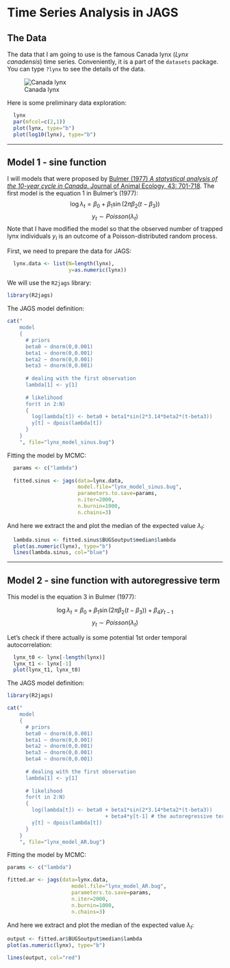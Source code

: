Time Series Analysis in JAGS
============================

The Data 
--------
The data that I am going to use is the famous Canada lynx (*Lynx canadensis*) time series. Conveniently, it is a part of the ```datasets``` package. You can type
```?lynx``` to see the details of the data.

![Canada lynx](figure/lynx.png)

Here is some preliminary data exploration:
```r
  lynx
  par(mfcol=c(2,1))
  plot(lynx, type="b")
  plot(log10(lynx), type="b")
```

********************************************************************************

Model 1 - sine function
-----------------------

I will models that were proposed by [Bulmer (1977) *A statystical analysis of the 10-year cycle in Canada*. Journal of Animal Ecology, 43: 701-718](http://www.jstor.org/stable/3532). The first model is the equation 1 in  Bulmer's (1977):
$$ \log \lambda_t = \beta_0 + \beta_1 \sin( 2 \pi \beta_2 (t - \beta_3) ) $$
$$ y_t \sim Poisson(\lambda_t) $$ 
Note that I have modified the model so that the observed number of trapped lynx individuals $y_i$ is an outcome of a Poisson-distributed random process.

First, we need to prepare the data for JAGS:
```r
  lynx.data <- list(N=length(lynx), 
                    y=as.numeric(lynx))
```

We will use the ```R2jags``` library:
```r
library(R2jags)
```

The JAGS model definition:
```r
cat("
    model
    {
      # priors
      beta0 ~ dnorm(0,0.001)
      beta1 ~ dnorm(0,0.001)
      beta2 ~ dnorm(0,0.001)
      beta3 ~ dnorm(0,0.001)
   
      # dealing with the first observation
      lambda[1] <- y[1] 
         
      # likelihood
      for(t in 2:N)
      {
        log(lambda[t]) <- beta0 + beta1*sin(2*3.14*beta2*(t-beta3)) 
        y[t] ~ dpois(lambda[t])
      }
    }
    ", file="lynx_model_sinus.bug")
```

Fitting the model by MCMC:
```r
  params <- c("lambda")
  
  fitted.sinus <- jags(data=lynx.data, 
                       model.file="lynx_model_sinus.bug", 
                       parameters.to.save=params, 
                       n.iter=2000, 
                       n.burnin=1000, 
                       n.chains=3)
```

And here we extract the and plot the median of the expected value $\lambda_t$:
```r
  lambda.sinus <- fitted.sinus$BUGSoutput$median$lambda
  plot(as.numeric(lynx), type="b")
  lines(lambda.sinus, col="blue")
```
********************************************************************************

Model 2 - sine function with autoregressive term
-------------------------------------------------

This model is the equation 3 in  Bulmer (1977):

$$ \log \lambda_t = \beta_0 + \beta_1 \sin( 2 \pi \beta_2 (t - \beta_3) ) 
             + \beta_4 y_{t-1} $$
$$ y_t \sim Poisson(\lambda_t) $$

Let's check if there actually is some potential 1st order temporal autocorrelation:
```r
  lynx_t0 <- lynx[-length(lynx)]
  lynx_t1 <- lynx[-1]
  plot(lynx_t1, lynx_t0)
```

The JAGS model definition:
```r
library(R2jags)

cat("
    model
    {
      # priors
      beta0 ~ dnorm(0,0.001)
      beta1 ~ dnorm(0,0.001)
      beta2 ~ dnorm(0,0.001)
      beta3 ~ dnorm(0,0.001)
      beta4 ~ dnorm(0,0.001) 
      
      # dealing with the first observation
      lambda[1] <- y[1] 
         
      # likelihood
      for(t in 2:N)
      {
        log(lambda[t]) <- beta0 + beta1*sin(2*3.14*beta2*(t-beta3)) 
                                + beta4*y[t-1] # the autoregressive term
        y[t] ~ dpois(lambda[t])
      }
    }
    ", file="lynx_model_AR.bug")
```

Fitting the model by MCMC:
```r
params <- c("lambda")

fitted.ar <- jags(data=lynx.data, 
                     model.file="lynx_model_AR.bug", 
                     parameters.to.save=params, 
                     n.iter=2000, 
                     n.burnin=1000, 
                     n.chains=3)
```

And here we extract and plot the median of the expected value $\lambda_t$:
```r
output <- fitted.ar$BUGSoutput$median$lambda
plot(as.numeric(lynx), type="b")

lines(output, col="red")
```